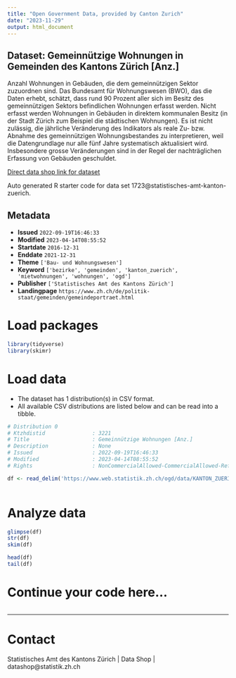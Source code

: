 ```yaml
---
title: "Open Government Data, provided by Canton Zurich"
date: "2023-11-29"
output: html_document
---
```


## Dataset: Gemeinnützige Wohnungen in Gemeinden des Kantons Zürich [Anz.]

Anzahl Wohnungen in Gebäuden, die dem gemeinnützigen Sektor zuzuordnen sind. Das Bundesamt für Wohnungswesen (BWO), das die Daten erhebt, schätzt, dass rund 90 Prozent aller sich im Besitz des gemeinnützigen Sektors befindlichen Wohnungen erfasst werden. Nicht erfasst werden Wohnungen in Gebäuden in direktem kommunalen Besitz (in der Stadt Zürich zum Beispiel die städtischen Wohnungen). Es ist nicht zulässig, die jährliche Veränderung des Indikators als reale Zu- bzw. Abnahme des gemeinnützigen Wohnungsbestandes zu interpretieren, weil die Datengrundlage nur alle fünf Jahre systematisch aktualisiert wird. Insbesondere grosse Veränderungen sind in der Regel der nachträglichen Erfassung von Gebäuden geschuldet.

[Direct data shop link for dataset](https://www.zh.ch/de/politik-staat/statistik-daten/datenkatalog.html#/datasets/1723@statistisches-amt-kanton-zuerich)

Auto generated R starter code for data set 1723@statistisches-amt-kanton-zuerich.

## Metadata

- **Issued** `2022-09-19T16:46:33`
- **Modified** `2023-04-14T08:55:52`
- **Startdate** `2016-12-31`
- **Enddate** `2021-12-31`
- **Theme** `['Bau- und Wohnungswesen']`
- **Keyword** `['bezirke', 'gemeinden', 'kanton_zuerich', 'mietwohnungen', 'wohnungen', 'ogd']`
- **Publisher** `['Statistisches Amt des Kantons Zürich']`
- **Landingpage** `https://www.zh.ch/de/politik-staat/gemeinden/gemeindeportraet.html`


# Load packages

```r

library(tidyverse)
library(skimr)

```

# Load data

-   The dataset has 1 distribution(s) in CSV format.
-   All available CSV distributions are listed below and can be read into a tibble.

```r

# Distribution 0
# Ktzhdistid               : 3221
# Title                    : Gemeinnützige Wohnungen [Anz.]
# Description              : None
# Issued                   : 2022-09-19T16:46:33
# Modified                 : 2023-04-14T08:55:52
# Rights                   : NonCommercialAllowed-CommercialAllowed-ReferenceRequired

df <- read_delim('https://www.web.statistik.zh.ch/ogd/data/KANTON_ZUERICH_840.csv')



```

# Analyze data

```r

glimpse(df)
str(df)
skim(df)

head(df)
tail(df)

```

# Continue your code here...

```r

```

------------------------------------------------------------------------

# Contact

Statistisches Amt des Kantons Zürich | Data Shop | datashop@statistik.zh.ch
